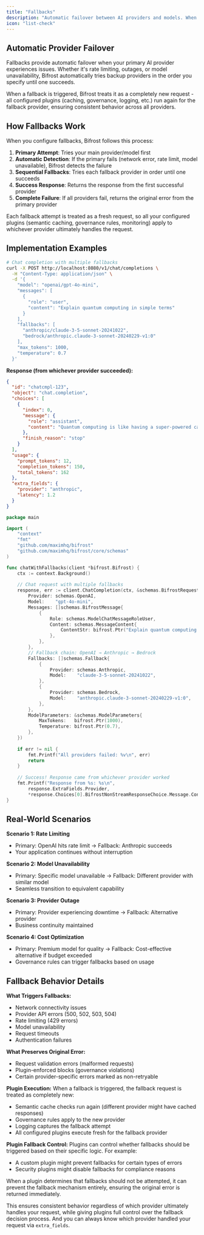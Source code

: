```yaml
---
title: "Fallbacks"
description: "Automatic failover between AI providers and models. When your primary provider fails, Bifrost seamlessly switches to backup providers without interrupting your application."
icon: "list-check"
---
```


## Automatic Provider Failover

Fallbacks provide automatic failover when your primary AI provider experiences issues. Whether it's rate limiting, outages, or model unavailability, Bifrost automatically tries backup providers in the order you specify until one succeeds.

When a fallback is triggered, Bifrost treats it as a completely new request - all configured plugins (caching, governance, logging, etc.) run again for the fallback provider, ensuring consistent behavior across all providers.

## How Fallbacks Work

When you configure fallbacks, Bifrost follows this process:

1. **Primary Attempt**: Tries your main provider/model first
2. **Automatic Detection**: If the primary fails (network error, rate limit, model unavailable), Bifrost detects the failure
3. **Sequential Fallbacks**: Tries each fallback provider in order until one succeeds
4. **Success Response**: Returns the response from the first successful provider
5. **Complete Failure**: If all providers fail, returns the original error from the primary provider

Each fallback attempt is treated as a fresh request, so all your configured plugins (semantic caching, governance rules, monitoring) apply to whichever provider ultimately handles the request.

## Implementation Examples

<Tabs group="fallbacks">
<Tab title="Gateway">

```bash
# Chat completion with multiple fallbacks
curl -X POST http://localhost:8080/v1/chat/completions \
  -H "Content-Type: application/json" \
  -d '{
    "model": "openai/gpt-4o-mini",
    "messages": [
      {
        "role": "user",
        "content": "Explain quantum computing in simple terms"
      }
    ],
    "fallbacks": [
      "anthropic/claude-3-5-sonnet-20241022",
      "bedrock/anthropic.claude-3-sonnet-20240229-v1:0"
    ],
    "max_tokens": 1000,
    "temperature": 0.7
  }'
```

**Response (from whichever provider succeeded):**
```json
{
  "id": "chatcmpl-123",
  "object": "chat.completion",
  "choices": [
    {
      "index": 0,
      "message": {
        "role": "assistant", 
        "content": "Quantum computing is like having a super-powered calculator..."
      },
      "finish_reason": "stop"
    }
  ],
  "usage": {
    "prompt_tokens": 12,
    "completion_tokens": 150,
    "total_tokens": 162
  },
  "extra_fields": {
    "provider": "anthropic",
    "latency": 1.2
  }
}
```

</Tab>

<Tab title="Go SDK">

```go
package main

import (
    "context"
    "fmt"
    "github.com/maximhq/bifrost"
    "github.com/maximhq/bifrost/core/schemas"
)

func chatWithFallbacks(client *bifrost.Bifrost) {
    ctx := context.Background()
    
    // Chat request with multiple fallbacks
    response, err := client.ChatCompletion(ctx, &schemas.BifrostRequest{
        Provider: schemas.OpenAI,
        Model:    "gpt-4o-mini",
        Messages: []schemas.BifrostMessage{
            {
                Role: schemas.ModelChatMessageRoleUser,
                Content: schemas.MessageContent{
                    ContentStr: bifrost.Ptr("Explain quantum computing in simple terms"),
                },
            },
        },
        // Fallback chain: OpenAI → Anthropic → Bedrock
        Fallbacks: []schemas.Fallback{
            {
                Provider: schemas.Anthropic,
                Model:    "claude-3-5-sonnet-20241022",
            },
            {
                Provider: schemas.Bedrock,
                Model:    "anthropic.claude-3-sonnet-20240229-v1:0",
            },
        },
        ModelParameters: &schemas.ModelParameters{
            MaxTokens:   bifrost.Ptr(1000),
            Temperature: bifrost.Ptr(0.7),
        },
    })
    
    if err != nil {
        fmt.Printf("All providers failed: %v\n", err)
        return
    }
    
    // Success! Response came from whichever provider worked
    fmt.Printf("Response from %s: %s\n", 
        response.ExtraFields.Provider, 
        *response.Choices[0].BifrostNonStreamResponseChoice.Message.Content.ContentStr)
}
```

</Tab>

</Tabs>

## Real-World Scenarios

**Scenario 1: Rate Limiting**
- Primary: OpenAI hits rate limit → Fallback: Anthropic succeeds
- Your application continues without interruption

**Scenario 2: Model Unavailability** 
- Primary: Specific model unavailable → Fallback: Different provider with similar model
- Seamless transition to equivalent capability

**Scenario 3: Provider Outage**
- Primary: Provider experiencing downtime → Fallback: Alternative provider
- Business continuity maintained

**Scenario 4: Cost Optimization**
- Primary: Premium model for quality → Fallback: Cost-effective alternative if budget exceeded
- Governance rules can trigger fallbacks based on usage

## Fallback Behavior Details

**What Triggers Fallbacks:**
- Network connectivity issues
- Provider API errors (500, 502, 503, 504)
- Rate limiting (429 errors)
- Model unavailability
- Request timeouts
- Authentication failures

**What Preserves Original Error:**
- Request validation errors (malformed requests)
- Plugin-enforced blocks (governance violations)
- Certain provider-specific errors marked as non-retryable

**Plugin Execution:**
When a fallback is triggered, the fallback request is treated as completely new:
- Semantic cache checks run again (different provider might have cached responses)
- Governance rules apply to the new provider
- Logging captures the fallback attempt
- All configured plugins execute fresh for the fallback provider

**Plugin Fallback Control:**
Plugins can control whether fallbacks should be triggered based on their specific logic. For example:
- A custom plugin might prevent fallbacks for certain types of errors
- Security plugins might disable fallbacks for compliance reasons

When a plugin determines that fallbacks should not be attempted, it can prevent the fallback mechanism entirely, ensuring the original error is returned immediately.

This ensures consistent behavior regardless of which provider ultimately handles your request, while giving plugins full control over the fallback decision process. And you can always know which provider handled your request via `extra_fields`.
